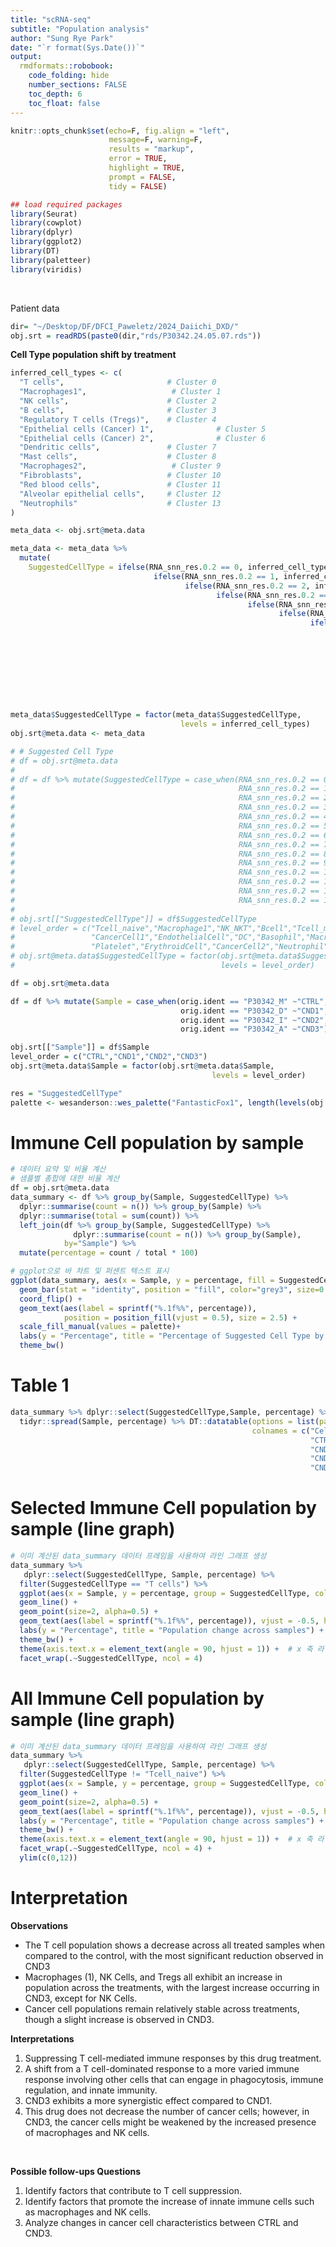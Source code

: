 ```yaml
---
title: "scRNA-seq"
subtitle: "Population analysis"
author: "Sung Rye Park"
date: "`r format(Sys.Date())`"
output:  
  rmdformats::robobook: 
    code_folding: hide 
    number_sections: FALSE
    toc_depth: 6
    toc_float: false
---
```


```r
knitr::opts_chunk$set(echo=F, fig.align = "left", 
                      message=F, warning=F,
                      results = "markup",
                      error = TRUE,
                      highlight = TRUE,
                      prompt = FALSE,
                      tidy = FALSE)
```

```r
## load required packages
library(Seurat)
library(cowplot)
library(dplyr)
library(ggplot2)
library(DT)
library(paletteer)
library(viridis)
```

<br>

Patient data    


```r
dir= "~/Desktop/DF/DFCI_Paweletz/2024_Daiichi_DXD/"
obj.srt = readRDS(paste0(dir,"rds/P30342.24.05.07.rds"))
```

**Cell Type population shift by treatment**  

```r

inferred_cell_types <- c(
  "T cells",                       # Cluster 0
  "Macrophages1",                   # Cluster 1
  "NK cells",                      # Cluster 2
  "B cells",                       # Cluster 3
  "Regulatory T cells (Tregs)",    # Cluster 4
  "Epithelial cells (Cancer) 1",              # Cluster 5
  "Epithelial cells (Cancer) 2",              # Cluster 6
  "Dendritic cells",               # Cluster 7
  "Mast cells",                    # Cluster 8
  "Macrophages2",                   # Cluster 9
  "Fibroblasts",                   # Cluster 10
  "Red blood cells",               # Cluster 11
  "Alveolar epithelial cells",     # Cluster 12
  "Neutrophils"                    # Cluster 13
)

meta_data <- obj.srt@meta.data

meta_data <- meta_data %>%
  mutate(
    SuggestedCellType = ifelse(RNA_snn_res.0.2 == 0, inferred_cell_types[1],
                                ifelse(RNA_snn_res.0.2 == 1, inferred_cell_types[2],
                                       ifelse(RNA_snn_res.0.2 == 2, inferred_cell_types[3],
                                              ifelse(RNA_snn_res.0.2 == 3, inferred_cell_types[4],
                                                     ifelse(RNA_snn_res.0.2 == 4, inferred_cell_types[5],
                                                            ifelse(RNA_snn_res.0.2 == 5, inferred_cell_types[6],
                                                                   ifelse(RNA_snn_res.0.2 == 6, inferred_cell_types[7],
                                                                          ifelse(RNA_snn_res.0.2 == 7, inferred_cell_types[8],
                                                                                 ifelse(RNA_snn_res.0.2 == 8, inferred_cell_types[9],
                                                                                        ifelse(RNA_snn_res.0.2 == 9, inferred_cell_types[10],
                                                                                               ifelse(RNA_snn_res.0.2 == 10, inferred_cell_types[11],
                                                                                                      ifelse(RNA_snn_res.0.2 == 11, inferred_cell_types[12],
                                                                                                             ifelse(RNA_snn_res.0.2 == 12, inferred_cell_types[13],
                                                                                                                    ifelse(RNA_snn_res.0.2 == 13, inferred_cell_types[14], NA)))))))))))))))


meta_data$SuggestedCellType = factor(meta_data$SuggestedCellType, 
                                      levels = inferred_cell_types)
obj.srt@meta.data <- meta_data 

# # Suggested Cell Type
# df = obj.srt@meta.data
# 
# df = df %>% mutate(SuggestedCellType = case_when(RNA_snn_res.0.2 == 0 ~"Tcell_naive",
#                                                  RNA_snn_res.0.2 == 1 ~"Macrophage1",
#                                                  RNA_snn_res.0.2 == 2 ~"NK_NKT",
#                                                  RNA_snn_res.0.2 == 3 ~"Bcell",
#                                                  RNA_snn_res.0.2 == 4 ~"Tcell_memory_effector",
#                                                  RNA_snn_res.0.2 == 5 ~"CancerCell1",
#                                                  RNA_snn_res.0.2 == 6 ~"EndothelialCell",
#                                                  RNA_snn_res.0.2 == 7 ~"DC",
#                                                  RNA_snn_res.0.2 == 8 ~"Basophil",
#                                                  RNA_snn_res.0.2 == 9 ~"Macrophage2",
#                                                  RNA_snn_res.0.2 == 10 ~"Platelet",
#                                                  RNA_snn_res.0.2 == 11 ~"ErythroidCell",
#                                                  RNA_snn_res.0.2 == 12 ~"CancerCell2",
#                                                  RNA_snn_res.0.2 == 13 ~"Neutrophil"))
# 
# obj.srt[["SuggestedCellType"]] = df$SuggestedCellType
# level_order = c("Tcell_naive","Macrophage1","NK_NKT","Bcell","Tcell_memory_effector",
#                 "CancerCell1","EndothelialCell","DC","Basophil","Macrophage2",
#                 "Platelet","ErythroidCell","CancerCell2","Neutrophil")
# obj.srt@meta.data$SuggestedCellType = factor(obj.srt@meta.data$SuggestedCellType,
#                                              levels = level_order)
```


```r
df = obj.srt@meta.data

df = df %>% mutate(Sample = case_when(orig.ident == "P30342_M" ~"CTRL",
                                      orig.ident == "P30342_D" ~"CND1",
                                      orig.ident == "P30342_I" ~"CND2",
                                      orig.ident == "P30342_A" ~"CND3"))

obj.srt[["Sample"]] = df$Sample
level_order = c("CTRL","CND1","CND2","CND3")
obj.srt@meta.data$Sample = factor(obj.srt@meta.data$Sample,
                                             levels = level_order)
```

```r
res = "SuggestedCellType"
palette <- wesanderson::wes_palette("FantasticFox1", length(levels(obj.srt@meta.data[,res])), type = "continuous")
```

# Immune Cell population by sample 

```r
# 데이터 요약 및 비율 계산
# 샘플별 총합에 대한 비율 계산
df = obj.srt@meta.data
data_summary <- df %>% group_by(Sample, SuggestedCellType) %>% 
  dplyr::summarise(count = n()) %>% group_by(Sample) %>% 
  dplyr::summarise(total = sum(count)) %>% 
  left_join(df %>% group_by(Sample, SuggestedCellType) %>% 
              dplyr::summarise(count = n()) %>% group_by(Sample),
            by="Sample") %>% 
  mutate(percentage = count / total * 100) 

# ggplot으로 바 차트 및 퍼센트 텍스트 표시
ggplot(data_summary, aes(x = Sample, y = percentage, fill = SuggestedCellType)) +
  geom_bar(stat = "identity", position = "fill", color="grey3", size=0.1) +
  coord_flip() +
  geom_text(aes(label = sprintf("%.1f%%", percentage)), 
            position = position_fill(vjust = 0.5), size = 2.5) +
  scale_fill_manual(values = palette)+
  labs(y = "Percentage", title = "Percentage of Suggested Cell Type by Sample") +
  theme_bw() 
```

# Table 1
```r
data_summary %>% dplyr::select(SuggestedCellType,Sample, percentage) %>% 
  tidyr::spread(Sample, percentage) %>% DT::datatable(options = list(pageLength=length(unique(data_summary$SuggestedCellType))), 
                                                      colnames = c("Cell Type", 
                                                                   "CTRL %",
                                                                   "CND1 %",
                                                                   "CND2 %",
                                                                   "CND3 %"))
```

# Selected Immune Cell population by sample (line graph)  

```r
# 이미 계산된 data_summary 데이터 프레임을 사용하여 라인 그래프 생성
data_summary %>%
   dplyr::select(SuggestedCellType, Sample, percentage) %>% 
  filter(SuggestedCellType == "T cells") %>% 
  ggplot(aes(x = Sample, y = percentage, group = SuggestedCellType, color = SuggestedCellType)) +
  geom_line() +
  geom_point(size=2, alpha=0.5) +
  geom_text(aes(label = sprintf("%.1f%%", percentage)), vjust = -0.5, hjust = 0.5, size = 3, color="grey3") +  # 텍스트 라벨 추가
  labs(y = "Percentage", title = "Population change across samples") +
  theme_bw() +
  theme(axis.text.x = element_text(angle = 90, hjust = 1)) +  # x 축 라벨 회전
  facet_wrap(.~SuggestedCellType, ncol = 4)
```

# All Immune Cell population by sample (line graph)  


```r
# 이미 계산된 data_summary 데이터 프레임을 사용하여 라인 그래프 생성
data_summary %>%
   dplyr::select(SuggestedCellType, Sample, percentage) %>% 
  filter(SuggestedCellType != "Tcell_naive") %>% 
  ggplot(aes(x = Sample, y = percentage, group = SuggestedCellType, color = SuggestedCellType)) +
  geom_line() +
  geom_point(size=2, alpha=0.5) +
  geom_text(aes(label = sprintf("%.1f%%", percentage)), vjust = -0.5, hjust = 0.5, size = 3, color="grey3") +  # 텍스트 라벨 추가
  labs(y = "Percentage", title = "Population change across samples") +
  theme_bw() +
  theme(axis.text.x = element_text(angle = 90, hjust = 1)) +  # x 축 라벨 회전
  facet_wrap(.~SuggestedCellType, ncol = 4) +
  ylim(c(0,12))
```

# Interpretation   

**Observations**  

* The T cell population shows a decrease across all treated samples when compared to the control, with the most significant reduction observed in CND3   
* Macrophages (1), NK Cells, and Tregs all exhibit an increase in population across the treatments, with the largest increase occurring in CND3, except for NK Cells.   
* Cancer cell populations remain relatively stable across treatments, though a slight increase is observed in CND3.   


**Interpretations**   

  1. Suppressing T cell-mediated immune responses by this drug treatment.  
  2. A shift from a T cell-dominated response to a more varied immune response involving other cells that can engage in phagocytosis, immune regulation, and innate immunity.   
  3. CND3 exhibits a more synergistic effect compared to CND1.  
  4. This drug does not decrease the number of cancer cells; however, in CND3, the cancer cells might be weakened by the increased presence of macrophages and NK cells.   

<br>  

**Possible follow-ups Questions**  

  1. Identify factors that contribute to T cell suppression.  
  2. Identify factors that promote the increase of innate immune cells such as macrophages and NK cells.  
  3. Analyze changes in cancer cell characteristics between CTRL and CND3.  



<br><br>


<!-- # Fig5 (Heatmap) -->
<!-- ```{r} -->
<!-- resolution_number = 0.2 -->
<!-- res= paste0("RNA_snn_res.", resolution_number) -->
<!-- mks = read.csv(paste0(dir,"data/mks/30342/Daiichi_30342_", res, ".markers.csv"), row.names = 1) -->
<!-- ``` -->


<!-- ```{r} -->
<!-- cl=0 -->
<!-- cl.cells = obj.srt@meta.data %>% filter(RNA_snn_res.0.2 == cl) %>% rownames() -->
<!-- mks.genes = mks %>% filter(cluster==cl) %>% dplyr::select(gene) %>% pull() -->
<!-- # mks.genes.exp = obj.srt@assays$RNA@data[mks.genes,cl.cells] -->
<!-- # mks.genes.exp = data.frame(t(data.frame(mks.genes.exp, check.names = F))) -->
<!-- # mks.genes.exp$SuggestedCellType = obj.srt@meta.data[cl.cells,]$SuggestedCellType -->
<!-- # mks.genes.exp$Sample = obj.srt@meta.data[cl.cells,]$Sample -->
<!-- # mks.genes.exp %>% write.csv(paste0(dir,"data/test.csv")) -->
<!-- ``` -->

<!-- ```{r} -->
<!-- obj.sub = subset(obj.srt, RNA_snn_res.0.2 == 0) -->
<!-- Idents(obj.sub) = "Sample" -->
<!-- Avg.exp = AverageExpression(obj.sub, features = mks.genes) -->
<!-- ``` -->


<!-- ```{r} -->
<!-- df = data.frame(Avg.exp$RNA) -->

<!-- ctl = df$CTL -->
<!-- df$CTL = df$CTL/ctl -->
<!-- df$DXD = df$DXD/ctl -->
<!-- df$IGG = df$IGG/ctl -->
<!-- df$COM = df$COM/ctl -->
<!-- ``` -->

<!-- ```{r, fig.width=5, fig.height=8} -->
<!-- my.color=c(colorRampPalette(colors = c("navy","white"))(70), -->
<!--            colorRampPalette(colors = c("white","red4"))(150)) -->
<!-- df %>% pheatmap::pheatmap(cluster_cols = F, color = my.color,  -->
<!--                           fontsize_row = 3, border_color = "black") -->
<!-- ``` -->




<!-- # Fig5 (Heatmap) -->
<!-- ```{r} -->
<!-- resolution_number = 0.2 -->
<!-- res= paste0("RNA_snn_res.", resolution_number) -->
<!-- mks = read.csv(paste0(dir,"data/mks/30342/Daiichi_30342_", res, ".markers.csv"), row.names = 1) -->
<!-- ``` -->


<!-- ```{r} -->
<!-- cl=1 -->
<!-- cl.cells = obj.srt@meta.data %>% filter(RNA_snn_res.0.2 == cl) %>% rownames() -->
<!-- mks.genes = mks %>% filter(cluster==cl) %>% dplyr::select(gene) %>% pull() -->
<!-- # mks.genes.exp = obj.srt@assays$RNA@data[mks.genes,cl.cells] -->
<!-- # mks.genes.exp = data.frame(t(data.frame(mks.genes.exp, check.names = F))) -->
<!-- # mks.genes.exp$SuggestedCellType = obj.srt@meta.data[cl.cells,]$SuggestedCellType -->
<!-- # mks.genes.exp$Sample = obj.srt@meta.data[cl.cells,]$Sample -->
<!-- # mks.genes.exp %>% write.csv(paste0(dir,"data/test.csv")) -->
<!-- ``` -->

<!-- ```{r} -->
<!-- obj.sub = subset(obj.srt, RNA_snn_res.0.2 == cl) -->
<!-- Idents(obj.sub) = "Sample" -->
<!-- Avg.exp = AverageExpression(obj.sub, features = mks.genes) -->
<!-- ``` -->


<!-- ```{r} -->
<!-- df = data.frame(Avg.exp$RNA) -->

<!-- ctl = df$CTL -->
<!-- df$CTL = df$CTL/ctl -->
<!-- df$DXD = df$DXD/ctl -->
<!-- df$IGG = df$IGG/ctl -->
<!-- df$COM = df$COM/ctl -->
<!-- ``` -->

<!-- ```{r, fig.width=5, fig.height=8} -->
<!-- my.color=c(colorRampPalette(colors = c("navy","white"))(10), -->
<!--            colorRampPalette(colors = c("white","red4"))(90)) -->
<!-- df %>% pheatmap::pheatmap(cluster_cols = F, color = my.color,  -->
<!--                           fontsize_row = 3, border_color = "black") -->
<!-- ``` -->


<!-- ```{r, fig.width=8, fig.height=60} -->
<!-- df %>% pheatmap::pheatmap(cluster_cols = F, color = my.color,  -->
<!--                           fontsize_row = 3, border_color = "black") -->
<!-- ``` -->



<!-- # Fig5 (Heatmap) -->
<!-- ```{r} -->
<!-- resolution_number = 0.2 -->
<!-- res= paste0("RNA_snn_res.", resolution_number) -->
<!-- mks = read.csv(paste0(dir,"data/mks/30342/Daiichi_30342_", res, ".markers.csv"), row.names = 1) -->
<!-- ``` -->


<!-- ```{r} -->
<!-- cl=3 -->
<!-- cl.cells = obj.srt@meta.data %>% filter(RNA_snn_res.0.2 == cl) %>% rownames() -->
<!-- mks.genes = mks %>% filter(cluster==cl) %>% dplyr::select(gene) %>% pull() -->
<!-- # mks.genes.exp = obj.srt@assays$RNA@data[mks.genes,cl.cells] -->
<!-- # mks.genes.exp = data.frame(t(data.frame(mks.genes.exp, check.names = F))) -->
<!-- # mks.genes.exp$SuggestedCellType = obj.srt@meta.data[cl.cells,]$SuggestedCellType -->
<!-- # mks.genes.exp$Sample = obj.srt@meta.data[cl.cells,]$Sample -->
<!-- # mks.genes.exp %>% write.csv(paste0(dir,"data/test.csv")) -->
<!-- ``` -->

<!-- ```{r} -->
<!-- obj.sub = subset(obj.srt, RNA_snn_res.0.2 == cl) -->
<!-- Idents(obj.sub) = "Sample" -->
<!-- Avg.exp = AverageExpression(obj.sub, features = mks.genes) -->
<!-- ``` -->


<!-- ```{r} -->
<!-- df = data.frame(Avg.exp$RNA) -->

<!-- ctl = df$CTL -->
<!-- df$CTL = df$CTL/ctl -->
<!-- df$DXD = df$DXD/ctl -->
<!-- df$IGG = df$IGG/ctl -->
<!-- df$COM = df$COM/ctl -->
<!-- ``` -->

<!-- ```{r, fig.width=5, fig.height=8} -->
<!-- my.color=c(colorRampPalette(colors = c("navy","white"))(11), -->
<!--            colorRampPalette(colors = c("white","red4"))(80)) -->
<!-- df %>% pheatmap::pheatmap(cluster_cols = F, color = my.color,  -->
<!--                           fontsize_row = 3, border_color = "black") -->
<!-- ``` -->


<!-- ```{r, fig.width=6, fig.height=30} -->
<!-- df %>% pheatmap::pheatmap(cluster_cols = F, color = my.color,  -->
<!--                           fontsize_row = 3, border_color = "black") -->
<!-- ``` -->




<!-- # Fig5 (Heatmap) -->
<!-- ```{r} -->
<!-- resolution_number = 0.2 -->
<!-- res= paste0("RNA_snn_res.", resolution_number) -->
<!-- mks = read.csv(paste0(dir,"data/mks/30342/Daiichi_30342_", res, ".markers.csv"), row.names = 1) -->
<!-- ``` -->


<!-- ```{r} -->
<!-- cl=4 -->
<!-- cl.cells = obj.srt@meta.data %>% filter(RNA_snn_res.0.2 == cl) %>% rownames() -->
<!-- mks.genes = mks %>% filter(cluster==cl) %>% dplyr::select(gene) %>% pull() -->
<!-- # mks.genes.exp = obj.srt@assays$RNA@data[mks.genes,cl.cells] -->
<!-- # mks.genes.exp = data.frame(t(data.frame(mks.genes.exp, check.names = F))) -->
<!-- # mks.genes.exp$SuggestedCellType = obj.srt@meta.data[cl.cells,]$SuggestedCellType -->
<!-- # mks.genes.exp$Sample = obj.srt@meta.data[cl.cells,]$Sample -->
<!-- # mks.genes.exp %>% write.csv(paste0(dir,"data/test.csv")) -->
<!-- ``` -->

<!-- ```{r} -->
<!-- obj.sub = subset(obj.srt, RNA_snn_res.0.2 == cl) -->
<!-- Idents(obj.sub) = "Sample" -->
<!-- Avg.exp = AverageExpression(obj.sub, features = mks.genes) -->
<!-- ``` -->


<!-- ```{r} -->
<!-- df = data.frame(Avg.exp$RNA) -->

<!-- ctl = df$CTL -->
<!-- df$CTL = df$CTL/ctl -->
<!-- df$DXD = df$DXD/ctl -->
<!-- df$IGG = df$IGG/ctl -->
<!-- df$COM = df$COM/ctl -->
<!-- ``` -->

<!-- ```{r, fig.width=5, fig.height=8} -->
<!-- my.color=c(colorRampPalette(colors = c("navy","white"))(15), -->
<!--            colorRampPalette(colors = c("white","red4"))(25)) -->
<!-- df %>% pheatmap::pheatmap(cluster_cols = F, color = my.color,  -->
<!--                           fontsize_row = 3, border_color = "black") -->
<!-- ``` -->


<!-- ```{r, fig.width=6, fig.height=40} -->
<!-- df %>% pheatmap::pheatmap(cluster_cols = F, color = my.color,  -->
<!--                           fontsize_row = 3, border_color = "black") -->
<!-- ``` -->